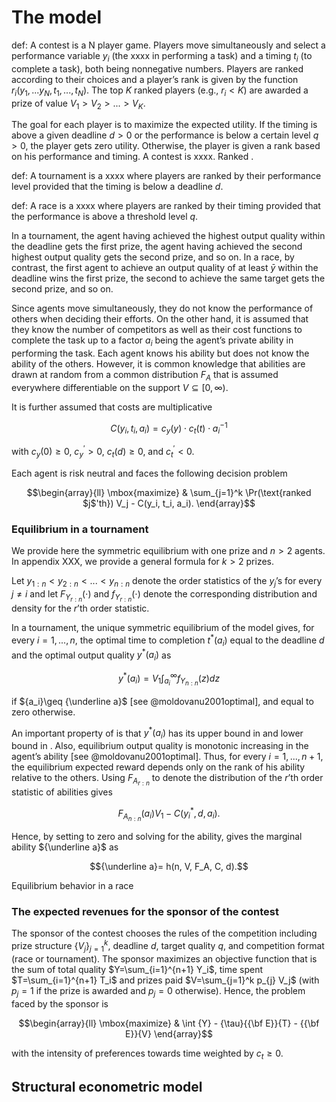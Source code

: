 The model
==============

def: A contest is a N player game. Players move simultaneously and select a performance variable $y_i$  (the xxxx in performing a task) and a timing $t_i$ (to complete a task), both being nonnegative numbers. Players are ranked according to their choices and a player's rank is given by the function $r_i(y_1,...y_N, t_1, ..., t_N)$. The top $K$ ranked players (e.g., $r_i<K$) are awarded a prize of value $V_1 > V_2 > ... > V_K$.


The goal for each player is to maximize the expected utility. If the timing is above a given deadline $d>0$ or the performance is below a certain level $q>0$, the player gets zero utility. Otherwise, the player is given a rank based on his performance and timing. 
 A contest is xxxx. Ranked . 

def: A tournament is a xxxx where players are ranked by their performance level provided that the timing is below a deadline $d$.

def: A race is a xxxx where players are ranked by their timing provided that the performance is above a threshold level $q$.  

In a tournament, the agent having achieved the highest output quality
within the deadline gets the first prize, the agent having achieved the
second highest output quality gets the second prize, and so on. In a
race, by contrast, the first agent to achieve an output quality of at
least ${\bar y}$ within the deadline wins the first prize, the second to
achieve the same target gets the second prize, and so on.

Since agents move simultaneously, they do not know the performance of
others when deciding their efforts. On the other hand, it is assumed
that they know the number of competitors as well as their cost functions
to complete the task up to a factor $a_i$ being the agent’s private
ability in performing the task. Each agent knows his ability but does
not know the ability of the others. However, it is common knowledge that
abilities are drawn at random from a common distribution $F_A$ that is
assumed everywhere differentiable on the support
$V\subseteq [0, \infty)$.

It is further assumed that costs are multiplicative

$$C(y_i, t_i, a_i) = {c_{y}}(y) \cdot {c_{t}}(t)  \cdot a_i^{-1}$$

with ${c_{y}}(0)\geq 0$, ${c_{y}}^\prime>0$, ${c_{t}}(d)\geq 0$, and
${c_{t}}^\prime<0$.

Each agent is risk neutral and faces the following decision problem

$$\begin{array}{ll}
    \mbox{maximize} & \sum_{j=1}^k \Pr(\text{ranked $j$'th}) V_j  - C(y_i, t_i, a_i).
  \end{array}$$

### Equilibrium in a tournament

We provide here the symmetric equilibrium with one prize and $n>2$
agents. In appendix XXX, we provide a general formula for $k>2$ prizes.

Let $y_{1:n} < y_{2:n} < ... < y_{n:n}$ denote the order statistics of
the $y_j$’s for every $j\neq i$ and let ${F_{Y_{r:n}}}(\cdot)$ and
${f_{Y_{r:n}}}(\cdot)$ denote the corresponding distribution and density
for the $r$’th order statistic.

<div class='proposition'>

In a tournament, the unique symmetric equilibrium of the model gives,
for every $i=1, ..., n$, the optimal time to completion $t^*(a_i)$ equal
to the deadline $d$ and the optimal output quality $y^*(a_i)$ as

$$\label{eq: optimal bid tournament}
  y^*(a_i) =  V_1 \int_{a_i}^\infty {f_{Y_{n:n}}} (z) dz$$

if ${a_i}\geq {\underline a}$ [see @moldovanu2001optimal], and equal to
zero otherwise.

</div>

An important property of is that $y^*(a_i)$ has its upper bound in and
lower bound in . Also, equilibrium output quality is monotonic
increasing in the agent’s ability [see @moldovanu2001optimal]. Thus, for
every $i=1, ..., n+1$, the equilibrium expected reward depends only on
the rank of his ability relative to the others. Using ${F_{A_{r:n}}}$ to
denote the distribution of the $r$’th order statistic of abilities gives

$$\label{eq: expected payoffs tournament}
  {F_{A_{n:n}}}(a_i) V_1  - C(y_i^*, d, a_i).$$

Hence, by setting to zero and solving for the ability, gives the
marginal ability ${\underline a}$ as

$${\underline a}= h(n, V, F_A, C, d).$$

<div class='corollary'>

Equilibrium behavior in a race

</div>

### The expected revenues for the sponsor of the contest

The sponsor of the contest chooses the rules of the competition
including prize structure $\{V_j\}_{j=1}^k$, deadline $d$, target
quality $q$, and competition format (race or tournament). The sponsor
maximizes an objective function that is the sum of total quality
$Y=\sum_{i=1}^{n+1} Y_i$, time spent $T=\sum_{i=1}^{n+1} T_i$ and prizes
paid $V=\sum_{j=1}^k p_{j} V_j$ (with $p_j=1$ if the prize is awarded
and $p_j=0$ otherwise). Hence, the problem faced by the sponsor is

$$\begin{array}{ll}
    \mbox{maximize} & \int {Y}   -  {\tau}{{\bf E}}{T} - {{\bf E}}{V}
  \end{array}$$

with the intensity of preferences towards time weighted by $c_t\geq 0$.

Structural econometric model
----------------------------
